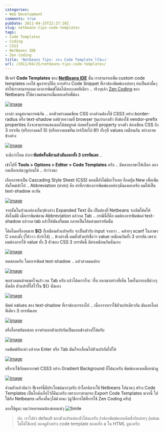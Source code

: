 ```yaml
---
categories:
- Web Development
comments: true
pubDate: 2011-04-25T22:27:10Z
slug: netbeans-tips-code-templates
tags:
- Code Templates
- Coding
- CSS3
- NetBeans IDE
- Zen Coding
title: 'Netbeans Tips: สร้าง Code Template ไว้ใช้เอง'
url: /2011/04/25/netbeans-tips-code-templates/
---
```


ฟีเจอร์ **Code Templates** ของ **[NetBeans IDE](https://armno.in.th/20100710/%e0%b9%81%e0%b8%99%e0%b8%b0%e0%b8%99%e0%b8%b3-netbeans-ide-%e0%b8%aa%e0%b8%b3%e0%b8%ab%e0%b8%a3%e0%b8%b1%e0%b8%9a%e0%b9%80%e0%b8%82%e0%b8%b5%e0%b8%a2%e0%b8%99%e0%b9%82%e0%b8%84%e0%b9%89%e0%b8%94-php)** นั้น เราสามารถเพิ่ม custom code templates เองได้ พูดง่ายๆก็คือ การสร้าง Code Snippet ที่เราต้องพิมพ์เองบ่อยๆ ย่อเป็นคำสั้นๆ ทำให้เราสามารถลดเวลาการพิมพ์โค้ดไปเยอะเลยทีเดียว .. จริงๆแล้ว [Zen Coding](https://armno.in.th/2010/10/20/%E0%B8%81%E0%B8%B2%E0%B8%A3%E0%B9%83%E0%B8%8A%E0%B9%89-zen-coding-%E0%B8%AA%E0%B8%B3%E0%B8%AB%E0%B8%A3%E0%B8%B1%E0%B8%9A-netbeans-ide/) ของ Netbeans ก็ใช้ความสามารถนี้แหละครับพี่น้อง

[![image](https://files.armno.in.th/uploads/2011/04/image_thumb8.png)](https://files.armno.in.th/uploads/2011/04/image9.png)


เอาล่ะ มาดูสถานการณ์กัน .. ยกตัวอย่างผมเขียน CSS บางส่วนต้องใช้ CSS3 อย่าง border-radius หรือ text-shadow แต่ด้วยความที่ browser รุ่นเก่าบางตัว ยังต้องใช้ vendor-prefix properties ถึงจะสามารถแสดงผลได้สมบูรณ์ บ่อยครั้งเลยที่ property บางตัว ต้องเขียน CSS ถึง 3 บรรทัด (หรือบางคนก็ 5) (หรือบางคนขยันเว่อร์ก็ล่อไป 8!) ทั้งๆที่ values เหมือนกัน อย่างภาพข้างล่าง

[![image](https://files.armno.in.th/uploads/2011/04/image_thumb9.png)](https://files.armno.in.th/uploads/2011/04/image10.png)

จะดีกว่าไหม ถ้าเรา**พิมพ์ครั้งเดียวแล้วมันออกทั้ง 3 บรรทัดเลย** ..

เข้าไปที่ **Tools > Options > Editor > Code Templates** ครับ .. มีหลายภาษาให้เลือก ลองกดเลือกเล่นๆดูก่อนได้ .. ถ้าว่างนะ

เลือกภาษาเป็น Cascading Style Sheet (CSS) ตอนนี้ยังไม่มีอะไรเลย ก็กดปุ่ม New เพื่อเพิ่มอันใหม่เข้าไป .. Abbreviation (คำย่อ) คือ คำที่เราต้องการพิมพ์แบบย่อๆนั่นแหละครับ ผมใส่เป็น text-shadow ละกัน

[![image](https://files.armno.in.th/uploads/2011/04/image_thumb10.png)](https://files.armno.in.th/uploads/2011/04/image11.png)

จากนั้นในส่วนกล่องเบิ้มๆข้างล่าง Expanded Text นั้น เป็นช่องที่ Netbeans จะเติมโค้ดให้อัตโนมัติ เมื่อเราพิมพ์ตาม Abbreviation แล้วกด Tab .. กรณีนี้ก็คือ ผมต้องการพิมพ์แค่ text-shadow แล้วกด tab แล้วให้มันบรึ้มมม กลายเป็นโค้ดสามบรรทัดนั้น

โค้ดในเครื่องหมาย **${}** ก็เหมือนตัวแปรครับ จะเป็นตัวรับ input จากเรา .. คล้ายๆ scanf ในภาษา C แหละมั้ง (โห้ววว ยังจำได้) .. ข้างล่างนี้ ผมตั้งตัวแปรชื่อว่า value เหมือนกันทั้ง 3 บรรทัด เพราะผมต้องการใช้ value ทั้ง 3 ตัวของ CSS 3 บรรทัดนี้ มีค่าเหมือนกันนั่นเอง

[![image](https://files.armno.in.th/uploads/2011/04/image_thumb11.png)](https://files.armno.in.th/uploads/2011/04/image12.png)

ทดสอบครับ โดยการพิมพ์ text-shadow .. แล้วสวดมนต์รอ

[![image](https://files.armno.in.th/uploads/2011/04/image_thumb12.png)](https://files.armno.in.th/uploads/2011/04/image13.png)

พอสวดมนต์จนพอใจแล้ว กด Tab ครับ แล้วโค้ดเราก็จะ วรึ๊บ ออกมาอย่างที่เห็น โดยในกรอบสีม่วงๆนั่นคือ ตัวแปรที่ใส่ไว้ใน ${} นั่นเอง

[![image](https://files.armno.in.th/uploads/2011/04/image_thumb13.png)](https://files.armno.in.th/uploads/2011/04/image14.png)

พิมพ์ values ของ text-shadow ที่เราต้องการลงไป .. เนื่องจากเราใช้ตัวแปรเดียวกัน มันเลยโผล่ทีเดียว 3 บรรทัดเลย

[![image](https://files.armno.in.th/uploads/2011/04/image_thumb14.png)](https://files.armno.in.th/uploads/2011/04/image15.png)

หรือใครขยันหน่อย อาจทำแยกตัวแปรกันเป็นแบบข้างล่างก็ได้ครับ

[![image](https://files.armno.in.th/uploads/2011/04/image_thumb15.png)](https://files.armno.in.th/uploads/2011/04/image16.png)

กดพิมพ์ทีละค่า แล้วกด Enter หรือ Tab มันก็จะเลื่อนไปตัวแปรถัดไปให้

[![image](https://files.armno.in.th/uploads/2011/04/image_thumb16.png)](https://files.armno.in.th/uploads/2011/04/image17.png)

หรือจะใช้กับมหากาพย์ CSS3 อย่าง Gradient Background ก็ได้นะครับ พิมพ์เองคงเหนื่อยน่าดู

[![image](https://files.armno.in.th/uploads/2011/04/image_thumb17.png)](https://files.armno.in.th/uploads/2011/04/image18.png)

ส่วนตัวแล้วคิดว่า ฟีเจอร์นี้มีประโยชน์มากๆครับ ถ้าใครคิดจะใช้ Netbeans ไปนานๆ สร้าง Code Templates เป็นโกดังเก็บไว้ก็ดีนะครับ เพราะเราสามารถ Export Code Templates พวกนี้ ไปใช้กับ Netbeans เครื่องอื่นๆได้ด้วยนะ (ดูวิธีการได้ที่การใช้ Zen Coding ครับ)

ลองใช้ดูนะ ผมว่าหลายคนต้องชอบแน่ๆ ![Smile](https://files.armno.in.th/uploads/2011/04/wlEmoticon-smile3.png)

> ปล. เราใส่ค่า default ของตัวแปรแต่ละตัวได้นะครับ ถ้าต้องพิมพ์แบบเดิมซ้ำกันบ่อยๆ (แต่ผมไม่ได้ใช้เลย) ลองดูตัวอย่าง code template ของแท็ก a ใน HTML ดูนะครับ
